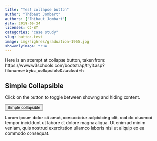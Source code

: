 ```yaml
---
title: "Test collapse button"
author: "Thibaut Jombart"
authors: ["Thibaut Jombart"]
date: 2018-10-24
licenses: CC-BY
categories: "case study"
slug: button-test
image: img/highres/graduation-1965.jpg
showonlyimage: true
---
```



Here is an attempt at collapse button, taken from:
https://www.w3schools.com/bootstrap/tryit.asp?filename=trybs_collapsible&stacked=h


<div class="container">
  <h2>Simple Collapsible</h2>
  <p>Click on the button to toggle between showing and hiding content.</p>
  <button type="button" class="btn btn-info" data-toggle="collapse" data-target="#demo">Simple collapsible</button>
  <div id="demo" class="collapse">

Lorem ipsum dolor sit amet, consectetur adipisicing elit,
sed do eiusmod tempor incididunt ut labore et dolore magna aliqua. Ut enim ad minim veniam,
quis nostrud exercitation ullamco laboris nisi ut aliquip ex ea commodo consequat.

  </div>
  
</div>




